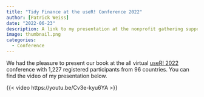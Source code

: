 ```yaml
---
title: "Tidy Finance at the useR! Conference 2022"
author: [Patrick Weiss]
date: "2022-06-23"
description: A link to my presentation at the nonprofit gathering supported by the R Foundation
image: thumbnail.png
categories: 
  - Conference
---
```


We had the pleasure to present our book at the all virtual [useR! 2022](https://user2022.r-project.org/) conference with 1,227 registered participants from 96 countries. You can find the video of my presentation below.

{{< video https://youtu.be/Cv3e-kyu6YA >}}
